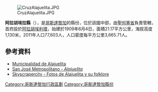 [[Image:CruzAlajuelita.JPG|right]]

'''阿拉胡埃拉縣'''（{{lang-es|Cantón de Alajuela}}），是[[哥斯達黎加|哥斯達黎加]]的縣份，位於該國中部，由[[聖何塞省_(哥斯達黎加)|聖何塞省]]負責管轄，首府設於[[阿拉胡埃利塔區|阿拉胡埃利塔]]，始建於1909年6月4日，面積21.17平方公里，海拔高度1,130米，2011年人口77,603人，人口密度每平方公里3,665.71人。

==參考資料==
* [https://web.archive.org/web/20140718024548/http://www.alajuelita.go.cr/ Municipalidad de Alajuelita]
* [https://web.archive.org/web/20070821124735/http://www.sanjosemetropolitano.org/ModMunicipalidades/Alajuelita/Canton_Alajuelita.htm San José Metropolitano - ''Alajuelita'']
* [http://www.skyscrapercity.com/showthread.php?t=892326 Skyscrapercity - Fotos de Alajuelita y su folklore] {{Wayback|url=http://www.skyscrapercity.com/showthread.php?t=892326 |date=20150417192613 }}

{{哥斯達黎加省份}}
[[Category:哥斯達黎加行政區劃|Category:哥斯達黎加行政區劃]]
[[Category:哥斯達黎加縣份|Category:哥斯達黎加縣份]]